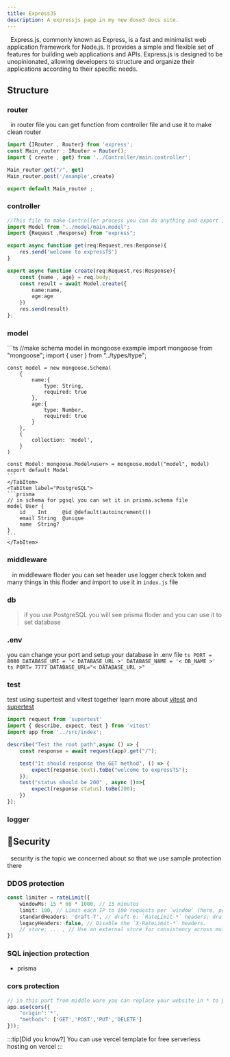 ```yaml
---
title: ExpressJS
description: A expressjs page in my new dose3 docs site.
---
```



&nbsp;&nbsp;Express.js, commonly known as Express, is a fast and minimalist web application framework for Node.js. It provides a simple and flexible set of features for building web applications and APIs. Express.js is designed to be unopinionated, allowing developers to structure and organize their applications according to their specific needs.

## Structure
### router
&nbsp;&nbsp;in router file you can get function from controller file and use it to make clean router 
```ts
import {IRouter , Router} from 'express';
const Main_router : IRouter = Router();
import { create , get} from '../Controller/main.controller';

Main_router.get("/", get)
Main_router.post('/example',create)

export default Main_router ;
```

### controller
```ts
//This file to make Controller process you can do anything and export it in function to use in router
import Model from "../model/main.model";
import {Request ,Response} from "express";

export async function get(req:Request,res:Response){
    res.send('welcome to expressTS')
}

export async function create(req:Request,res:Response){
    const {name , age} = req.body;
    const result = await Model.create({
        name:name,
        age:age
    })
    res.send(result)
};
```
### model
<Tabs>
	<TabItem label="MongoDB">
    ```ts
    //make schema model in mongoose example
    import mongoose from "mongoose";
    import { user } from "../types/type";

    const model = new mongoose.Schema(
        {
            name:{
                type: String,
                required: true
            },
            age:{
                type: Number,
                required: true
            }
        }, 
        {   
            collection: 'model',
        }
    )

    const Model: mongoose.Model<user> = mongoose.model("model", model)
    export default Model
    ```
    </TabItem>
	<TabItem label="PostgreSQL">
    ```prisma
    // in schema for pgsql you can set it in prisma.schema file
    model User {
        id    Int     @id @default(autoincrement())
        email String  @unique
        name  String?
    }
    ```
    </TabItem>
</Tabs>

### middleware
&nbsp;&nbsp; in middleware floder you can set header use logger check token and many things in this floder and import to use it in `index.js` file
### db
> if you use PostgreSQL you will see  prisma floder and you can use it to set database
### .env
you can change your port and setup your database in .env file
<Tabs>
	<TabItem label="mongoose">
    ```ts
    PORT = 8080
    DATABASE_URI = '< DATABASE_URL >'
    DATABASE_NAME = '< DB_NAME >'
    ```
    </TabItem>
	<TabItem label="prisma">
    ```ts
    PORT= 7777
    DATABASE_URL="< DATABASE_URL >"
    ```
    </TabItem>
</Tabs>

### test 
test using supertest and vitest together learn more about <a href="https://vitest.dev/">vitest</a> and <a href="https://github.com/ladjs/supertest">supertest</a>
```ts
import request from 'supertest'
import { describe, expect, test } from 'vitest'
import app from '../src/index';

describe("Test the root path",async () => {
    const response = await request(app).get("/");

    test("It should response the GET method", () => {
        expect(response.text).toBe("welcome to expressTS");
    });
    test("status should be 200" , async ()=>{
        expect(response.status).toBe(200);
    })
});
```

### logger


## 🔐Security
&nbsp;&nbsp;security is the topic we concerned about so that we use sample protection there

### DDOS protection

```ts
const limiter = rateLimit({
	windowMs: 15 * 60 * 1000, // 15 minutes
	limit: 100, // Limit each IP to 100 requests per `window` (here, per 15 minutes).
	standardHeaders: 'draft-7', // draft-6: `RateLimit-*` headers; draft-7: combined `RateLimit` header
	legacyHeaders: false, // Disable the `X-RateLimit-*` headers.
	// store: ... , // Use an external store for consistency across multiple server instances.
})
```

### SQL injection protection
- prisma

### cors protection
```ts
// in this part from middle ware you can replace your website in * to protect your site from another user
app.use(cors({
    "origin":'*',
    "methods": ['GET','POST','PUT','DELETE']
}));
```
:::tip[Did you know?]
You can use vercel template for free serverless hosting on vercel
:::